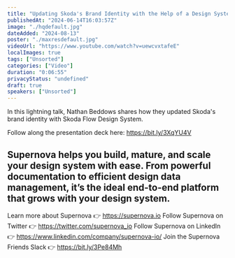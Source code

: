 ```yaml
---
title: "Updating Skoda's Brand Identity with the Help of a Design System by Nathan Beddows"
publishedAt: "2024-06-14T16:03:57Z"
image: "./hqdefault.jpg"
dateAdded: "2024-08-13"
poster: "./maxresdefault.jpg"
videoUrl: "https://www.youtube.com/watch?v=uewcvxtafeE"
localImages: true
tags: ["Unsorted"]
categories: ["Video"]
duration: "0:06:55"
privacyStatus: "undefined"
draft: true
speakers: ["Unsorted"]
---
```

In this lightning talk, Nathan Beddows shares how they updated Skoda's brand identity with Skoda Flow Design System.

Follow along the presentation deck here: https://bit.ly/3XqYU4V

Supernova helps you build, mature, and scale your design system with ease. From powerful documentation to efficient design data management, it’s the ideal end-to-end platform that grows with your design system.
----------
Learn more about Supernova 👉 https://supernova.io
Follow Supernova on Twitter 👉  https://twitter.com/supernova_io
Follow Supernova on LinkedIn 👉 https://www.linkedin.com/company/supernova-io/
Join the Supernova Friends Slack 👉 https://bit.ly/3Pe84Mh
